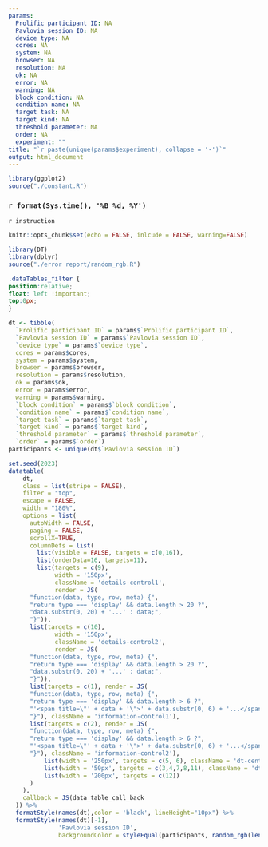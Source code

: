```yaml
---
params:
  Prolific participant ID: NA
  Pavlovia session ID: NA 
  device type: NA 
  cores: NA
  system: NA
  browser: NA
  resolution: NA
  ok: NA
  error: NA
  warning: NA 
  block condition: NA
  condition name: NA
  target task: NA
  target kind: NA
  threshold parameter: NA
  order: NA
  experiment: ""
title: "`r paste(unique(params$experiment), collapse = '-')`"
output: html_document
---
```

```r
library(ggplot2)
source("./constant.R")
```

### `r format(Sys.time(), '%B %d, %Y')`

```{=html}
<style>
.main-container {
    margin-left: 0;
    margin-right: 0;
}
</style>
```

`r instruction`

```r
knitr::opts_chunk$set(echo = FALSE, inlcude = FALSE, warning=FALSE)
```


```r
library(DT)
library(dplyr)
source("./error report/random_rgb.R")
```

```css
.dataTables_filter {
position:relative; 
float: left !important; 
top:0px;
}
```

```r
dt <- tibble(
  `Prolific participant ID` = params$`Prolific participant ID`,
  `Pavlovia session ID` = params$`Pavlovia session ID`,
  `device type` = params$`device type`,
  cores = params$cores,
  system = params$system,
  browser = params$browser,
  resolution = params$resolution,
  ok = params$ok,
  error = params$error,
  warning = params$warning,
  `block condition` = params$`block condition`,
  `condition name` = params$`condition name`,
  `target task` = params$`target task`,
  `target kind` = params$`target kind`,
  `threshold parameter` = params$`threshold parameter`,
  `order` = params$`order`)
participants <- unique(dt$`Pavlovia session ID`)
```


```r
set.seed(2023)
datatable(
    dt, 
    class = list(stripe = FALSE),
    filter = "top",
    escape = FALSE,
    width = "180%",
    options = list(
      autoWidth = FALSE,
      paging = FALSE,
      scrollX=TRUE,
      columnDefs = list(
        list(visible = FALSE, targets = c(0,16)),
        list(orderData=16, targets=11),
        list(targets = c(9), 
             width = '150px',
             className = 'details-control1',
             render = JS(
      "function(data, type, row, meta) {",
      "return type === 'display' && data.length > 20 ?",
      "data.substr(0, 20) + '...' : data;",
      "}")),
      list(targets = c(10), 
             width = '150px',
             className = 'details-control2',
             render = JS(
      "function(data, type, row, meta) {",
      "return type === 'display' && data.length > 20 ?",
      "data.substr(0, 20) + '...' : data;",
      "}")),
      list(targets = c(1), render = JS(
      "function(data, type, row, meta) {",
      "return type === 'display' && data.length > 6 ?",
      "'<span title=\"' + data + '\">' + data.substr(0, 6) + '...</span>' : data;",
      "}"), className = 'information-control1'),
      list(targets = c(2), render = JS(
      "function(data, type, row, meta) {",
      "return type === 'display' && data.length > 6 ?",
      "'<span title=\"' + data + '\">' + data.substr(0, 6) + '...</span>' : data;",
      "}"), className = 'information-control2'),
          list(width = '250px', targets = c(5, 6), className = 'dt-center'),
          list(width = '50px', targets = c(3,4,7,8,11), className = 'dt-center'),
          list(width = '200px', targets = c(12))
      )
    ),
    callback = JS(data_table_call_back
  )) %>% 
  formatStyle(names(dt),color = 'black', lineHeight="10px") %>% 
  formatStyle(names(dt)[-1],
              'Pavlovia session ID', 
              backgroundColor = styleEqual(participants, random_rgb(length(participants))))
```



